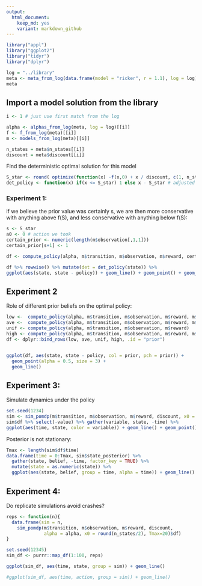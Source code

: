 ```yaml
---
output:
  html_document: 
    keep_md: yes
    variant: markdown_github
---  
```



```r
library("appl")
library("ggplot2")
library("tidyr")
library("dplyr")
```

```r
log = "../library"
meta <- meta_from_log(data.frame(model = "ricker", r = 1.1), log = log)
meta
```

## Import a model solution from the library

```r
i <- 1 # just use first match from the log

alpha <- alphas_from_log(meta, log = log)[[i]]
f <- f_from_log(meta)[[i]]
m <- models_from_log(meta)[[i]]

n_states = meta$n_states[[i]]
discount = meta$discount[[i]]
```

Find the deterministic optimal solution for this model

```r
S_star <- round( optimize(function(x) -f(x,0) + x / discount, c(1, n_states) )$minimum)
det_policy <- function(x) if(x <= S_star) 1 else x - S_star # adjusted for index values, starting at 1
```


### Experiment 1:

if we believe the prior value was certainly s, we are then more conservative with anything above f(S), and less conservative with anything below f(S):

```r
s <- S_star
a0 <- 0 # action we took 
certain_prior <- numeric(length(m$observation[,1,1]))
certain_prior[s+1] <- 1

df <- compute_policy(alpha, m$transition, m$observation, m$reward, certain_prior, a0+1) # action as index
```


```r
df %>% rowwise() %>% mutate(det = det_policy(state)) %>%
ggplot(aes(state, state - policy)) + geom_line() + geom_point() + geom_line(aes(state, state - det)) + geom_vline(xintercept = f(s,a0))
```

## Experiment 2

Role of different prior beliefs on the optimal policy:

```r
low <-  compute_policy(alpha, m$transition, m$observation, m$reward, m$observation[,4,1])
ave <-  compute_policy(alpha, m$transition, m$observation, m$reward, m$observation[,20,1])
unif <- compute_policy(alpha, m$transition, m$observation, m$reward)
high <- compute_policy(alpha, m$transition, m$observation, m$reward, m$observation[,35,1])
df <- dplyr::bind_rows(low, ave, unif, high, .id = "prior")


ggplot(df, aes(state, state - policy, col = prior, pch = prior)) + 
  geom_point(alpha = 0.5, size = 3) + 
  geom_line()

```


## Experiment 3: 

Simulate dynamics under the policy

```r
set.seed(1234)
sim <- sim_pomdp(m$transition, m$observation, m$reward, discount, x0 = 5, Tmax = 100, alpha = alpha)
sim$df %>% select(-value) %>% gather(variable, state, -time) %>%
ggplot(aes(time, state, color = variable)) + geom_line() + geom_point() 
```

Posterior is not stationary:

```r
Tmax <- length(sim$df$time)
data.frame(time = 0:Tmax, sim$state_posterior) %>%
  gather(state, belief, -time, factor_key = TRUE) %>%
  mutate(state = as.numeric(state)) %>%
  ggplot(aes(state, belief, group = time, alpha = time)) + geom_line() 
```

## Experiment 4:

Do replicate simulations avoid crashes?

```r
reps <- function(n){
  data.frame(sim = n, 
    sim_pomdp(m$transition, m$observation, m$reward, discount, 
              alpha = alpha, x0 = round(n_states/2), Tmax=20)$df)
}

set.seed(12345)
sim_df <- purrr::map_df(1:100, reps)

ggplot(sim_df, aes(time, state, group = sim)) + geom_line()
```


```r
#ggplot(sim_df, aes(time, action, group = sim)) + geom_line()
```